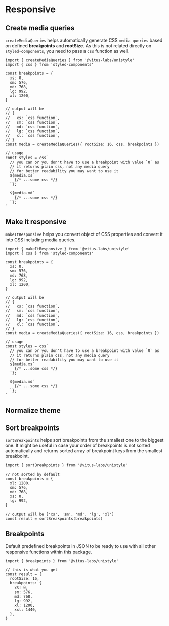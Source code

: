 # Responsive

## Create media queries

`createMediaQueries` helps automatically generate CSS `media queries`
based on defined **breakpoints** and **rootSize**. As this is not related
directly on `styled-components`, you need to pass a `css` function
as well.

```tsx editor=false live=false
import { createMediaQueries } from '@vitus-labs/unistyle'
import { css } from 'styled-components'

const breakpoints = {
  xs: 0,
  sm: 576,
  md: 768,
  lg: 992,
  xl: 1200,
}

// output will be
// {
//   xs: `css function`,
//   sm: `css function`,
//   md: `css function`,
//   lg: `css function`,
//   xl: `css function`,
// }
const media = createMediaQueries({ rootSize: 16, css, breakpoints })

// usage
const styles = css`
  // you can or you don't have to use a breakpoint with value `0` as
  // it returns plain css, not any media query
  // for better readability you may want to use it
  ${media.xs`
    {/* ...some css */}
  `};

  ${media.md`
    {/* ...some css */}
  `};
`
```

## Make it responsive

`makeItResponsive` helps you convert object of CSS properties and convert it into CSS
including media queries.

```tsx editor=false live=false
import { makeItResponsive } from '@vitus-labs/unistyle'
import { css } from 'styled-components'

const breakpoints = {
  xs: 0,
  sm: 576,
  md: 768,
  lg: 992,
  xl: 1200,
}

// output will be
// {
//   xs: `css function`,
//   sm: `css function`,
//   md: `css function`,
//   lg: `css function`,
//   xl: `css function`,
// }
const media = createMediaQueries({ rootSize: 16, css, breakpoints })

// usage
const styles = css`
  // you can or you don't have to use a breakpoint with value `0` as
  // it returns plain css, not any media query
  // for better readability you may want to use it
  ${media.xs`
    {/* ...some css */}
  `};

  ${media.md`
    {/* ...some css */}
  `};
`
```

## Normalize theme

## Sort breakpoints

`sortBreakpoints` helps sort breakpoints from the smallest one to
the biggest one. It might be useful in case your order of breakpoints
is not sorted automatically and returns sorted array of breakpoint keys
from the smallest breakboint.

```tsx editor=false live=false
import { sortBreakpoints } from '@vitus-labs/unistyle'

// not sorted by default
const breakpoints = {
  xl: 1200,
  sm: 576,
  md: 768,
  xs: 0,
  lg: 992,
}

// output will be ['xs', 'sm', 'md', 'lg', 'xl']
const result = sortBreakpoints(breakpoints)
```

## Breakpoints

Default predefined breakpoints in JSON to be ready to use
with all other responsive functions within this package.

```tsx editor=false live=false
import { breakpoints } from '@vitus-labs/unistyle'

// this is what you get
const result = {
  rootSize: 16,
  breakpoints: {
    xs: 0,
    sm: 576,
    md: 768,
    lg: 992,
    xl: 1200,
    xxl: 1440,
  },
}
```
